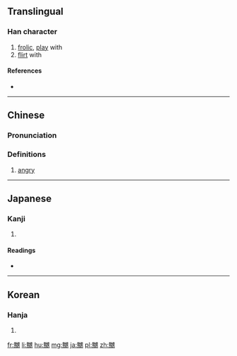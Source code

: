 {{also|嫐}}
==Translingual==

===Han character===
{{Han char|rn=38|rad=女|as=14|sn=17|four=6642<sub>7</sub>|canj=田尸女田尸 (WSVWS)|ids=⿲[[男]][[女]]男}}

# [[frolic]], [[play]] with
# [[flirt]] with

====References====
* {{Han ref|kx=0273.070|dkj=06831|dj=0541.130|hdz=21087.010|uh=5B32|ud=23346|bh=ECD0|bd=60624}}

----

==Chinese==
{{zh-forms}}

===Pronunciation===
{{zh-pron
|m=niǎo
|c=nau1,niu5
|mc=y
|oc=y
|ma=
|cat=v
}}

===Definitions===

# {{label|zh|Cantonese}} [[angry]]

----

==Japanese==

===Kanji===
{{ja-kanji|grade=9|rs=女14}}

# {{defn|lang=ja|sort=女14}}

====Readings====
* {{ja-readings|on=[[じょう]] (jō)|kun=[[なぶる]] (naburu)}}

----

==Korean==

===Hanja===
{{ko-hanja|hangeul=뇨|rv=nyo|mr=nyo}}

# {{defn|lang=ko|sort=女14}}

[[fr:嬲]]
[[li:嬲]]
[[hu:嬲]]
[[mg:嬲]]
[[ja:嬲]]
[[pl:嬲]]
[[zh:嬲]]